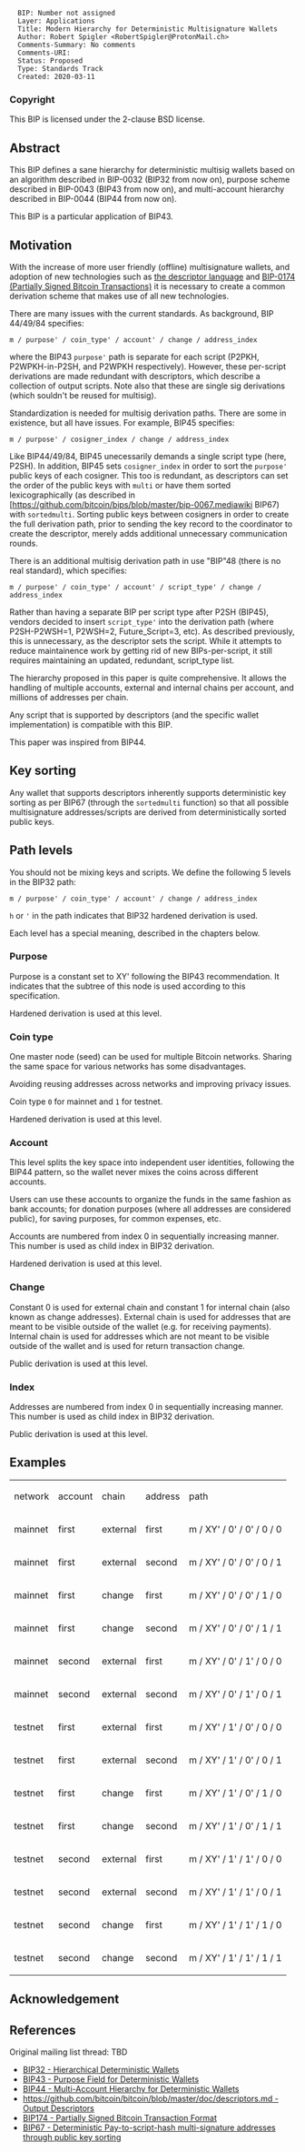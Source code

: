 <pre>
  BIP: Number not assigned
  Layer: Applications
  Title: Modern Hierarchy for Deterministic Multisignature Wallets
  Author: Robert Spigler <RobertSpigler@ProtonMail.ch>
  Comments-Summary: No comments
  Comments-URI:
  Status: Proposed
  Type: Standards Track
  Created: 2020-03-11
</pre>

===Copyright===

This BIP is licensed under the 2-clause BSD license.

==Abstract==

This BIP defines a sane hierarchy for deterministic multisig wallets based on an algorithm described in BIP-0032 (BIP32 from now on), purpose scheme described in 
BIP-0043 (BIP43 from now on), and multi-account hierarchy described in BIP-0044 (BIP44 from now on).

This BIP is a particular application of BIP43.

==Motivation==

With the increase of more user friendly (offline) multisignature wallets, and adoption of new technologies such as 
[https://github.com/bitcoin/bitcoin/blob/master/doc/descriptors.md the descriptor language] and [https://github.com/bitcoin/bips/blob/master/bip-0174.mediawiki 
BIP-0174 (Partially Signed Bitcoin Transactions)] it is necessary to create a common derivation scheme that makes use of all new technologies.

There are many issues with the current standards. As background, BIP 44/49/84 specifies:

<pre>
m / purpose' / coin_type' / account' / change / address_index
</pre>

where the BIP43 <code>purpose'</code> path is separate for each script (P2PKH, P2WPKH-in-P2SH, and P2WPKH respectively).  However, these per-script derivations 
are made redundant with descriptors, which describe a collection of output scripts.  Note also that these are single sig derivations (which souldn't be reused for 
multisig).

Standardization is needed for multisig derivation paths.  There are some in existence, but all have issues.  For example, BIP45 specifies:

<pre>
m / purpose' / cosigner_index / change / address_index
</pre>

Like BIP44/49/84, BIP45 unecessarily demands a single script type (here, P2SH).  In addition, BIP45 sets <code>cosigner_index</code> in order to sort the 
<code>purpose'</code> public keys of each cosigner.  This too is redundant, as descriptors can set the order of the public keys with <code>multi</code> or have 
them sorted lexicographically (as described in [https://github.com/bitcoin/bips/blob/master/bip-0067.mediawiki BIP67) with <code>sortedmulti</code>.  Sorting 
public keys between cosigners in order to create the full derivation path, prior to sending the key record to the coordinator to create the descriptor, merely adds 
additional unnecessary communication rounds.

There is an additional multisig derivation path in use "BIP"48 (there is no real standard), which specifies:

<pre>
m / purpose' / coin_type' / account' / script_type' / change / address_index
</pre>

Rather than having a separate BIP per script type after P2SH (BIP45), vendors decided to insert <code>script_type'</code> into the derivation path (where 
P2SH-P2WSH=1, P2WSH=2, Future_Script=3, etc). As described previously, this is unnecessary, as the descriptor sets the script.  While it attempts to reduce 
maintainence work by getting rid of new BIPs-per-script, it still requires maintaining an updated, redundant, script_type list.

The hierarchy proposed in this paper is quite comprehensive. It allows the handling of multiple accounts, external and internal chains per account, and millions 
of addresses per chain.

Any script that is supported by descriptors (and the specific wallet implementation) is compatible with this BIP.

This paper was inspired from BIP44.

==Key sorting==

Any wallet that supports descriptors inherently supports deterministic key sorting as per BIP67 (through the <code>sortedmulti</code> function) so that all 
possible multisignature addresses/scripts are derived from deterministically sorted public keys.

==Path levels==

You should not be mixing keys and scripts. We define the following 5 levels in the BIP32 path:

<pre>
m / purpose' / coin_type' / account' / change / address_index
</pre>

<code>h</code> or <code>'</code> in the path indicates that BIP32 hardened derivation is used.

Each level has a special meaning, described in the chapters below.

===Purpose===

Purpose is a constant set to XY' following the BIP43 recommendation.
It indicates that the subtree of this node is used according to this specification.

Hardened derivation is used at this level.

===Coin type===

One master node (seed) can be used for multiple Bitcoin networks.
Sharing the same space for various networks has some disadvantages.

Avoiding reusing addresses across networks and improving privacy issues.

Coin type <code>0</code> for mainnet and <code>1</code> for testnet.

Hardened derivation is used at this level.

===Account===

This level splits the key space into independent user identities, following the BIP44 pattern, so the wallet never mixes the coins across different accounts.

Users can use these accounts to organize the funds in the same fashion as bank accounts; for donation purposes (where all addresses are considered public), for 
saving purposes, for common expenses, etc.

Accounts are numbered from index 0 in sequentially increasing manner.
This number is used as child index in BIP32 derivation.

Hardened derivation is used at this level.

===Change===

Constant 0 is used for external chain and constant 1 for internal chain (also known as change addresses). External chain is used for addresses that are meant to be 
visible outside of the wallet (e.g. for receiving payments). Internal chain is used for addresses which are not meant to be visible outside of the wallet and is 
used for return transaction change.

Public derivation is used at this level.

===Index===

Addresses are numbered from index 0 in sequentially increasing manner.
This number is used as child index in BIP32 derivation.

Public derivation is used at this level.

==Examples==

{|
|network
|account
|chain
|address
|path
|-
|mainnet
|first
|external
|first
|m / XY' / 0' / 0' / 0 / 0
|-
|mainnet
|first
|external
|second
|m / XY' / 0' / 0' / 0 / 1
|-
|mainnet
|first
|change
|first
|m / XY' / 0' / 0' / 1 / 0
|-
|mainnet
|first
|change
|second
|m / XY' / 0' / 0' / 1 / 1
|-
|mainnet
|second
|external
|first
|m / XY' / 0' / 1' / 0 / 0
|-
|mainnet
|second
|external
|second
|m / XY' / 0' / 1' / 0 / 1
|-
|testnet
|first
|external
|first
|m / XY' / 1' / 0' / 0 / 0
|-
|testnet
|first
|external
|second
|m / XY' / 1' / 0' / 0 / 1
|-
|testnet
|first
|change
|first
|m / XY' / 1' / 0' / 1 / 0
|-
|testnet
|first
|change
|second
|m / XY' / 1' / 0' / 1 / 1
|-
|testnet
|second
|external
|first
|m / XY' / 1' / 1' / 0 / 0
|-
|testnet
|second
|external
|second
|m / XY' / 1' / 1' / 0 / 1
|-
|testnet
|second
|change
|first
|m / XY' / 1' / 1' / 1 / 0
|-
|testnet
|second
|change
|second
|m / XY' / 1' / 1' / 1 / 1
|}

==Acknowledgement==


==References==

Original mailing list thread: TBD

* [[bip-0032.mediawiki|BIP32 - Hierarchical Deterministic Wallets]]
* [[bip-0043.mediawiki|BIP43 - Purpose Field for Deterministic Wallets]]
* [[bip-0044.mediawiki|BIP44 - Multi-Account Hierarchy for Deterministic Wallets]]
* [[https://github.com/bitcoin/bitcoin/blob/master/doc/descriptors.md - Output Descriptors]]
* [[bip-0174.mediawiki|BIP174 - Partially Signed Bitcoin Transaction Format]]
* [[bip-0067.mediawiki|BIP67 - Deterministic Pay-to-script-hash multi-signature addresses through public key sorting]]
